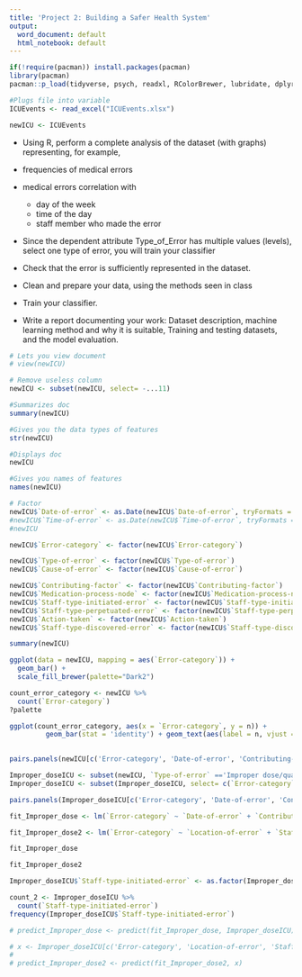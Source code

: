 ```yaml
---
title: 'Project 2: Building a Safer Health System'
output:
  word_document: default
  html_notebook: default
---
```


```r
if(!require(pacman)) install.packages(pacman)
library(pacman)
pacman::p_load(tidyverse, psych, readxl, RColorBrewer, lubridate, dplyr)
```

```r
#Plugs file into variable
ICUEvents <- read_excel("ICUEvents.xlsx")
```

```r
newICU <- ICUEvents


```

-   Using R, perform a complete analysis of the dataset (with graphs) representing, for example,

-   frequencies of medical errors

-   medical errors correlation with

    -   day of the week
    -   time of the day
    -   staff member who made the error

-   Since the dependent attribute Type_of_Error has multiple values (levels), select one type of error, you will train your classifier

-   Check that the error is sufficiently represented in the dataset.

-   Clean and prepare your data, using the methods seen in class

-   Train your classifier.

-   Write a report documenting your work: Dataset description, machine learning method and why it is suitable, Training and testing datasets, and the model evaluation.

```r
# Lets you view document
# view(newICU)
```

```r
# Remove useless column
newICU <- subset(newICU, select= -...11)
```

```r
#Summarizes doc
summary(newICU)
```

```r
#Gives you the data types of features
str(newICU)
```

```r
#Displays doc
newICU
```

```r
#Gives you names of features
names(newICU)
```

```r
# Factor 
newICU$`Date-of-error` <- as.Date(newICU$`Date-of-error`, tryFormats = c("%d-%m-%Y", "%d/%m/%y"))
#newICU$`Time-of-error` <- as.Date(newICU$`Time-of-error`, tryFormats = c("%h:%m"))
#newICU

```

```r
newICU$`Error-category` <- factor(newICU$`Error-category`)
```

```r
newICU$`Type-of-error` <- factor(newICU$`Type-of-error`)
newICU$`Cause-of-error` <- factor(newICU$`Cause-of-error`)
```

```r
newICU$`Contributing-factor` <- factor(newICU$`Contributing-factor`)
newICU$`Medication-process-node` <- factor(newICU$`Medication-process-node`)
newICU$`Staff-type-initiated-error` <- factor(newICU$`Staff-type-initiated-error`)
newICU$`Staff-type-perpetuated-error` <- factor(newICU$`Staff-type-perpetuated-error`)
newICU$`Action-taken` <- factor(newICU$`Action-taken`)
newICU$`Staff-type-discovered-error` <- factor(newICU$`Staff-type-discovered-error`)

```

```r
summary(newICU)
```

```r
ggplot(data = newICU, mapping = aes(`Error-category`)) + 
  geom_bar() + 
  scale_fill_brewer(palette="Dark2")
```

```r
count_error_category <- newICU %>%
  count(`Error-category`)
?palette

```

```r
ggplot(count_error_category, aes(x = `Error-category`, y = n)) +
         geom_bar(stat = 'identity') + geom_text(aes(label = n, vjust = -.45) )
  
```

```r


pairs.panels(newICU[c('Error-category', 'Date-of-error', 'Contributing-factor', 'Medication-process-node', 'Location-of-error', 'Type-of-error', 'Staff-type-initiated-error', 'Staff-type-perpetuated-error', 'Staff-type-discovered-error')])
```

```r
Improper_doseICU <- subset(newICU, `Type-of-error` =='Improper dose/quantity')
Improper_doseICU <- subset(Improper_doseICU, select= c(`Error-category`,  `Date-of-error`, `Contributing-factor`, `Medication-process-node`, `Location-of-error`, `Staff-type-initiated-error`, `Staff-type-perpetuated-error`, `Staff-type-discovered-error`))
```


```r
pairs.panels(Improper_doseICU[c('Error-category', 'Date-of-error', 'Contributing-factor', 'Medication-process-node', 'Location-of-error', 'Staff-type-initiated-error')])

```
```r
fit_Improper_dose <- lm(`Error-category` ~ `Date-of-error` + `Contributing-factor` + `Medication-process-node` + `Location-of-error` + `Staff-type-initiated-error` + `Staff-type-perpetuated-error` + `Staff-type-discovered-error`, data= Improper_doseICU)
```
```r
fit_Improper_dose2 <- lm(`Error-category` ~ `Location-of-error` + `Staff-type-initiated-error` + `Staff-type-perpetuated-error` + `Staff-type-discovered-error`, data= Improper_doseICU)
```

```r
fit_Improper_dose
```
```r
fit_Improper_dose2
```
```r
Improper_doseICU$`Staff-type-initiated-error` <- as.factor(Improper_doseICU$`Staff-type-initiated-error`)

count_2 <- Improper_doseICU %>%
  count(`Staff-type-initiated-error`)
frequency(Improper_doseICU$`Staff-type-initiated-error`)
```

```r

# predict_Improper_dose <- predict(fit_Improper_dose, Improper_doseICU)

```

```r
# x <- Improper_doseICU[c('Error-category', 'Location-of-error', 'Staff-type-initiated-error', 'Staff-type-perpetuated-error', 'Staff-type-discovered-error')]
# 
# predict_Improper_dose2 <- predict(fit_Improper_dose2, x)
```

